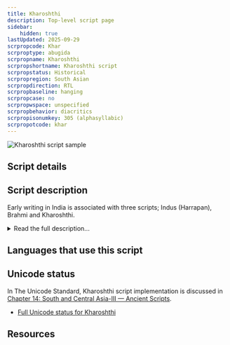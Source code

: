 ```yaml
---
title: Kharoshthi
description: Top-level script page
sidebar:
    hidden: true
lastUpdated: 2025-09-29
scrpropcode: Khar
scrproptype: abugida
scrpropname: Kharoshthi
scrpropshortname: Kharoshthi script
scrpropstatus: Historical
scrpropregion: South Asian
scrpropdirection: RTL
scrpropbaseline: hanging
scrpropcase: no
scrpropwspace: unspecified
scrpropbehavior: diacritics
scrpropisonumkey: 305 (alphasyllabic)
scrpropotcode: khar
---
```



![Kharoshthi script sample](../images/khar-sample.jpg "From Wikipedia.")

## Script details

<ScriptDetails />

## Script description

Early writing in India is associated with three scripts; Indus (Harrapan), Brahmi and Kharoshthi.

<details>
<summary>Read the full description...</summary>The Kharoshthi script descended from Aramaic and was used in what is now Northern Pakistan and Eastern Afghanistan during the 4th or 5th century BC. It was used for about 700 years for writing a group of vernacular middle Indo-Aryan dialects collectively termed 'Prakrit'. There has been some evidence that local variants of Kharoshthi writing were used for even longer than this along the Silk Route, but these too later died out without leaving any descendants.

Kharoshthi was an abugida based on the graphic syllable called _akṣara_, which contains an inherent [a] vowel. Other vowels were written by attaching diacritics to the akṣara, which overrode the inherent [a]. Initial vowels having no preceding consonant were written using a 'dummy consonant' letter in which the consonant was silent but the inherent [a] was pronounced. Vowel diacritics could be attached to this letter as to any other consonant letter. Vowel length was generally not written, except in some later documents which used a diacritic stroke to indicate a long vowel.

The script was written from right to left in a cursive style. The letters were ordered according to what is now referred to as the Arapacana alphabet. This order was used as a mnemonic device in tantric Buddhist rituals.

The Prakrit languages for which Kharoshthi was used did not employ the same sound system as Sanskrit, so not all of the letters present in most South Asian scripts are present in Kharoshthi. For example, there are no means of representing syllabic r or l, velar nasal _ṅ_, and no _visarga_. However, there is a diacritic mark which is written above intervocalic consonants, thought to represent a phonological process such as frication.

A set of numerals 1-4, 10, 20, 100 and 1000 was used. There were also 9 punctuation marks.
</details>

## Languages that use this script

<WsList script='Khar' wsMax='5' />

## Unicode status

In The Unicode Standard, Kharoshthi script implementation is discussed in [Chapter 14: South and Central Asia-III — Ancient Scripts](https://www.unicode.org/versions/latest/core-spec/chapter-14/#G38474).

- [Full Unicode status for Kharoshthi](/scrlang/unicode/khar-unicode)



## Resources

<ScriptResources detailSummary='seemore' />

